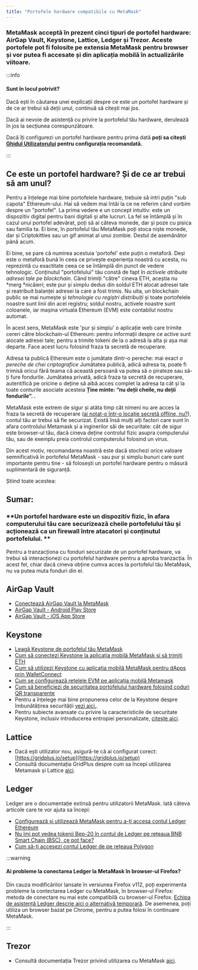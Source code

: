 ```yaml
---
title: "Portofele hardware compatibile cu MetaMask"
---
```


### MetaMask acceptă în prezent cinci tipuri de portofel hardware: AirGap Vault, Keystone, Lattice, Ledger și Trezor. Aceste portofele pot fi folosite pe extensia MetaMask pentru browser și vor putea fi accesate și din aplicația mobilă în actualizările viitoare.

:::info

#### Sunt în locul potrivit?

Dacă ești în căutarea unei explicații despre ce este un portofel hardware și de ce ar trebui să deții unul, continuă să citești mai jos.

Dacă ai nevoie de asistență cu privire la portofelul tău hardware, derulează în jos la secțiunea corespunzătoare.

Dacă îți configurezi un portofel hardware pentru prima dată **poți sa citești [Ghidul Utilizatorului](/privacy-and-security/user-guide-how-to-use-a-hardware-wallet) pentru configurația recomandată.**

:::

####

## Ce este un portofel hardware? Și de ce ar trebui să am unul?

Pentru a înțelege mai bine portofelele hardware, trebuie să intri puțin "sub capota" Ethereum-ului. Hai să vedem mai întâi la ce ne referim când vorbim despre un "portofel". La prima vedere e un concept intuitiv: este un dispozitiv digital pentru bani digitali și alte lucruri. La fel se întâmplă și în cazul unui portofel adevărat, poți să ai câteva monede, dar și poze cu pisica sau familia ta. Ei bine, în portofelul tău MetaMask poți stoca niște monede, dar și Criptokitties sau un gif animat al unui zombie. Destul de asemănător până acum.

Ei bine, se pare că numirea acestuia 'portofel' este puțin o metaforă. Deși este o metaforă bună în ceea ce privește experiența noastră cu acesta, nu reprezintă cu exactitate ceea ce se întâmplă din punct de vedere tehnologic. Conținutul "portofelului" tău constă de fapt în _activele atribuite adresei tale pe blockchain_. Când trimiți "către" cineva ETH, aceștia nu *merg *nicăieri; este pur și simplu dedus din soldul ETH alocat adresei tale și reatribuit balanței adresei la care a fost trimis. Nu uita, un blockchain public se mai numește și _tehnologie cu regiștri distribuiți_ și toate portofelele noastre sunt linii din acel registru; soldul nostru, activele noastre sunt coloanele, iar mașina virtuala Ethereum (EVM) este contabilul nostru automat.

În acest sens, MetaMask este 'pur și simplu' o aplicație web care trimite cereri către blockchain-ul Ethereum: pentru informații despre ce active sunt alocate adresei tale; pentru a trimite tokeni de la o adresă la alta și așa mai departe. Face acest lucru folosind fraza ta secretă de recuperare.

Adresa ta publică Ethereum este o jumătate dintr-o pereche: mai exact _o pereche de chei criptografice_ Jumătatea publică, adică adresa ta, poate fi trimisă oricui fără teama că această persoană va putea să o pirateze sau să-ți fure fondurile. Jumătatea privată, adică fraza ta secretă de recuperare, autentifică pe oricine o deține să aibă acces complet la adresa ta cât și la toate conturile asociate acesteia **Ține minte: “nu deții cheile, nu deții fondurile”. .**

MetaMask este extrem de sigur și atâta timp cât nimeni nu are acces la fraza ta secretă de recuperare ([ai notat-o într-o locație secretă offline, nu?](/getting-started/user-guide-secret-recovery-phrase-password-and-private-keys)), contul tău ar trebui să fie securizat. Există însă mulți alți factori care sunt în afara controlului Metamask și a inginerilor săi de securitate: cât de sigur este browser-ul tău, dacă cineva deține controlul fizic asupra computerului tău, sau de exemplu preia controlul computerului folosind un virus.

Din acest motiv, recomandarea noastră este dacă stochezi orice valoare semnificativă în portofelul MetaMask - sau pur și simplu bunuri care sunt importante pentru tine - să folosești un portofel hardware pentru o măsură suplimentară de siguranță.

Știind toate acestea:

## Sumar:

### **Un portofel hardware este un dispozitiv fizic, în afara computerului tău care securizează cheile portofelului tău și acționează ca un firewall între atacatori și conținutul portofelului. **

Pentru a tranzacționa cu fonduri securizate de un portofel hardware, va trebui să interacționezi cu portofelul hardware pentru a aproba tranzacția. În acest fel, chiar dacă cineva obține cumva acces la portofelul tău MetaMask, nu va putea muta fonduri din el.

## AirGap Vault

- [Conectează AirGap Vault la MetaMask](https://support.airgap.it/guides/metamask/)
- [AirGap Vault - Android Play Store](https://play.google.com/store/apps/details?id=it.airgap.vault&hl=en_US&gl=US)
- [AirGap Vault - iOS App Store](https://apps.apple.com/us/app/airgap-vault-secure-secrets/id1417126841)

## Keystone

- [Leagă Keystone de portofelul tău MetaMask](https://support.keyst.one/3rd-party-wallets/eth-and-web3-wallets-keystone/bind-metamask-with-keystone)
- [Cum să conectezi Keystone la aplicația mobilă MetaMask și să trimiți ETH](https://support.keyst.one/3rd-party-wallets/eth-and-web3-wallets-keystone/metamask-mobile)
- [Cum să utilizezi Keystone cu aplicația mobilă MetaMask pentru dApps prin WalletConnect](https://support.keyst.one/3rd-party-wallets/eth-and-web3-wallets-keystone/metamask-mobile/defi-with-metamask-mobile)
- [Cum se configurează rețelele EVM pe aplicația mobilă Metamask](https://support.keyst.one/3rd-party-wallets/eth-and-web3-wallets-keystone/metamask-mobile/configuring-evm-chains-on-metamask-mobile)
- [Cum să beneficiezi de securitatea portofelului hardware folosind coduri QR transparente](https://consensys.net/blog/news/metamask-x-keystone-how-to-benefit-from-hardware-wallet-security-using-transparent-qr-code/)
- Pentru a înțelege mai bine propunerea celor de la Keystone despre îmbunătățirea securității [vezi aici.](https://blog.keyst.one/blind-signing-a-security-black-hole-for-the-ethereum-community-13f909b848b6).
- Pentru subiecte avansate cu privire la caracteristicile de securitate Keystone, inclusiv introducerea entropiei personalizate, [citește aici](https://support.keyst.one/general-navigation-guide#advanced-users).

## Lattice

- Dacă ești utilizator nou, asigură-te că ai configurat corect: [https://gridplus.io/setup](https://gridplus.io/setup)
- Consultă documentația GridPlus despre cum sa începi utilizarea Metamask și Lattice [aici](https://docs.gridplus.io/setup/metamask).

## Ledger

Ledger are o documentație extinsă pentru utilizatorii MetaMask. Iată câteva articole care te vor ajuta sa începi:

- [Configurează și utilizează MetaMask pentru a-ți accesa contul Ledger Ethereum](https://support.ledger.com/hc/en-us/articles/4404366864657-Set-up-and-use-MetaMask-to-access-your-Ledger-Ethereum-ETH-account?docs=true)
- [Nu îmi pot vedea tokenii Bep-20 în contul de Ledger pe rețeaua BNB Smart Chain (BSC), ce pot face?](https://support.ledger.com/hc/en-us/articles/4406111561617-I-don-t-see-my-BEP-20-tokens-in-my-Ledger-Binance-Smart-Chain-BSC-account-what-can-I-do-?support=true)
- [Cum să-ți accesezi contul Ledger de pe rețeaua Polygon](https://support.ledger.com/hc/en-us/articles/4418394184209-How-to-access-your-Ledger-Polygon-MATIC-account-via-Metamask?docs=true)

:::warning

#### Ai probleme la conectarea Ledger la MetaMask în browser-ul Firefox?

Din cauza modificărilor lansate în versiunea Firefox v112, poți experimenta probleme la contectarea Ledger cu MetaMask, în browser-ul Firefox: metoda de conectare nu mai este compatibilă cu browser-ul Firefox. [Echipa de asistență Ledger descrie aici o alternativă temporară](https://support.ledger.com/hc/en-us/articles/10371387758493). De asemenea, poți utiliza un browser bazat pe Chrome, pentru a putea folosi în continuare MetaMask.

:::

## Trezor

- Consultă documentația Trezor privind utilizarea cu MetaMask [aici](https://wiki.trezor.io/Apps:MetaMask).
